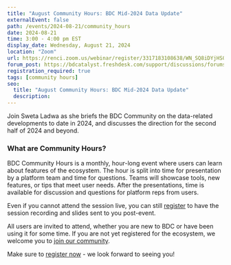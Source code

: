 ```yaml
---
title: "August Community Hours: BDC Mid-2024 Data Update"
externalEvent: false
path: /events/2024-08-21/community_hours
date: 2024-08-21
time: 3:00 - 4:00 pm EST
display_date: Wednesday, August 21, 2024
location: "Zoom"
url: https://renci.zoom.us/webinar/register/3317183108638/WN_SQ8iDYjHS0iHi-Zi15-tgA
forum_post: https://bdcatalyst.freshdesk.com/support/discussions/forums/60000252439
registration_required: true
tags: [community hours]
seo:
  title: "August Community Hours: BDC Mid-2024 Data Update"
  description:
---
```

Join Sweta Ladwa as she briefs the BDC Community on the data-related developments to date in 2024, and discusses the direction for the second half of 2024 and beyond.

### What are Community Hours?

BDC Community Hours is a monthly, hour-long event where users can learn about features of the ecosystem. The hour is split into time for presentation by a platform team and time for questions. Teams will showcase tools, new features, or tips that meet user needs. After the presentations, time is available for discussion and questions for platform reps from users.

Even if you cannot attend the session live, you can still [register](https://renci.zoom.us/webinar/register/3317183108638/WN_SQ8iDYjHS0iHi-Zi15-tgA) to have the session recording and slides sent to you post-event.

All users are invited to attend, whether you are new to BDC or have been using it for some time. If you are not yet registered for the ecosystem, we welcome you to [join our community](/join-bdc/).

Make sure to [register now](https://renci.zoom.us/webinar/register/3317183108638/WN_SQ8iDYjHS0iHi-Zi15-tgA) - we look forward to seeing you!
